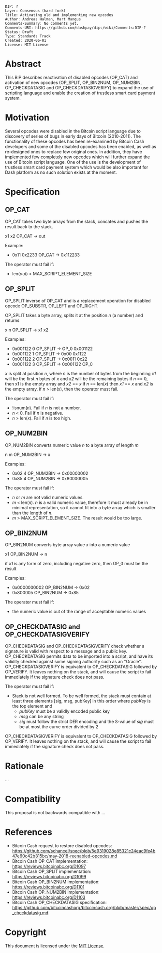 <pre>
DIP: ?
Layer: Consensus (hard fork)
Title: Activating old and implementing new opcodes
Author: Andreas Halman, Mart Mangus
Comments-Summary: No comments yet.
Comments-URI: https://github.com/dashpay/dips/wiki/Comments:DIP-?
Status: Draft
Type: Standards Track
Created: 2020-06-01
License: MIT License
</pre>

= Abstract =
<!-- A short (~200 word) description of the technical issue being addressed -->

This BIP describes reactivation of disabled opcodes (OP_CAT) and activation of new opcodes (OP_SPLIT, OP_BIN2NUM, OP_NUM2BIN, OP_CHECKDATASIG and OP_CHECKDATASIGVERIFY) to expand the use of scripting language and enable the creation of trustless smart card payment system.


= Motivation =
<!-- The motivation is critical for BIPs that want to change the Bitcoin protocol. It should clearly explain why the existing protocol is inadequate to address the problem that the BIP solves -->

Several opcodes were disabled in the Bitcoin script language due to discovery of series of bugs in early days of Bitcoin (2010-2011). The functionality of these opcodes has been re-examined by Bitcoin Cash developers and some of the disabled opcodes has been enabled, as well as re-designed ones to replace few original ones. In addition, they have implemented few completely new opcodes which will further expand the use of Bitcoin script language. One of the use is the development of trustless smart card payment system which would be also important for Dash platform as no such solution exists at the moment.


= Specification =
<!-- The technical specification should describe the syntax and semantics of any new feature. The specification should be detailed enough to allow competing, interoperable implementations for any of the current Bitcoin platforms -->
<!-- OP_CAT, OP_SPLIT, OP_BIN2NUM and OP_NUM2BIN TEXT COPIED FROM: https://github.com/schancel/spec/blob/5e9319028e85321c24eac9fe4b47e60c42b315bc/may-2018-reenabled-opcodes.md -->

== OP_CAT ==
OP_CAT takes two byte arrays from the stack, concates and pushes the result back to the stack.


x1 x2 OP_CAT → out


Example:
* 0x11 0x2233 OP_CAT → 0x112233

The operator must fail if:
* len(''out'') > MAX_SCRIPT_ELEMENT_SIZE

== OP_SPLIT ==
OP_SPLIT inverse of OP_CAT and is a replacement operation for disabled opcode OP_SUBSTR, OP_LEFT and OP_RIGHT.

OP_SPLIT takes a byte array, splits it at the position ''n'' (a number) and returns 

x n OP_SPLIT → x1 x2


Examples:
* 0x001122 0 OP_SPLIT → OP_0 0x001122
* 0x001122 1 OP_SPLIT → 0x00 0x1122
* 0x001122 2 OP_SPLIT → 0x0011 0x22
* 0x001122 3 OP_SPLIT → 0x001122 OP_0


''x'' is split at position ''n'', where ''n'' is the number of bytes from the beginning
''x1'' will be the first ''n'' bytes of ''x'' and ''x2'' will be the remaining bytes
if ''n'' == 0, then x1 is the empty array and ''x2'' == ''x''
if ''n'' == len(''x'') then ''x1'' == ''x'' and ''x2'' is the empty array.
if ''n'' > len(''x''), then the operator must fail.

The operator must fail if:
* !isnum(''n''). Fail if ''n'' is not a number.
* ''n'' < 0. Fail if ''n'' is negative.
* ''n'' > len(''x''). Fail if ''n'' is too high.

== OP_NUM2BIN ==
OP_NUM2BIN converts numeric value ''n'' to a byte array of length ''m''

n m OP_NUM2BIN → x

Examples:
* 0x02 4 OP_NUM2BIN → 0x00000002
* 0x85 4 OP_NUM2BIN → 0x80000005


The operator must fail if:
* ''n'' or ''m'' are not valid numeric values.
* ''m'' < len(''n''). ''n'' is a valid numeric value, therefore it must already be in minimal representation, so it cannot fit into a byte array which is smaller than the length of ''n''.
* ''m'' > MAX_SCRIPT_ELEMENT_SIZE. The result would be too large.


== OP_BIN2NUM ==
OP_BIN2NUM converts byte array value ''x'' into a numeric value

x1 OP_BIN2NUM → n

if ''x1'' is any form of zero, including negative zero, then OP_0 must be the result

Examples:
* 0x0000000002 OP_BIN2NUM → 0x02
* 0x800005 OP_BIN2NUM → 0x85

The operator must fail if:
* the numeric value is out of the range of acceptable numeric values


== OP_CHECKDATASIG and OP_CHECKDATASIGVERIFY ==
OP_CHECKDATASIG and OP_CHECKDATASIGVERIFY check whether a signature is valid with respect to a message and a public key. OP_CHECKDATASIG permits data to be imported into a script, and have its validity checked against some signing authority such as an "Oracle". OP_CHECKDATASIGVERIFY is equivalent to OP_CHECKDATASIG followed by OP_VERIFY. It leaves nothing on the stack, and will cause the script to fail immediately if the signature check does not pass.

The operator must fail if:
* Stack is not well formed. To be well formed, the stack must contain at least three elements [sig, msg, pubKey] in this order where ''pubKey'' is the top element and
** ''pubKey'' must be a validly encoded public key
** ''msg'' can be any string
** ''sig'' must follow the strict DER encoding and the S-value of ''sig'' must be at most the curve order divided by 2


OP_CHECKDATASIGVERIFY is equivalent to OP_CHECKDATASIG followed by OP_VERIFY. It leaves nothing on the stack, and will cause the script to fail immediately if the signature check does not pass.

= Rationale =
<!-- The rationale fleshes out the specification by describing what motivated the design and why particular design decisions were made. It should describe alternate designs that were considered and related work. The rationale should provide evidence of consensus within the community and discuss important objections or concerns raised during discussion -->

...

= Compatibility =
<!-- All BIPs that introduce backwards incompatibilities must include a section describing these incompatibilities and their severity. The BIP must explain how the author proposes to deal with these incompatibilities -->

This proposal is not backwards compatible with ...


= References =
<!-- The reference implementation must be completed before any BIP is given status "Final", but it need not be completed before the BIP is accepted. It is better to finish the specification and rationale first and reach consensus on it before writing code. The final implementation must include test code and documentation appropriate for the Bitcoin protocol -->

* Bitcoin Cash request to restore disabled opcodes: https://github.com/schancel/spec/blob/5e9319028e85321c24eac9fe4b47e60c42b315bc/may-2018-reenabled-opcodes.md
* Bitcoin Cash OP_CAT implementation: https://reviews.bitcoinabc.org/D1097
* Bitcoin Cash OP_SPLIT implementation: https://reviews.bitcoinabc.org/D1099
* Bitcoin Cash OP_BIN2NUM implementation: https://reviews.bitcoinabc.org/D1101
* Bitcoin Cash OP_NUM2BIN implementation: https://reviews.bitcoinabc.org/D1103
* Bitcoin Cash OP_CHECKDATASIG specification: https://github.com/bitcoincashorg/bitcoincash.org/blob/master/spec/op_checkdatasig.md

= Copyright =
<!-- The BIP must be explicitly licensed under acceptable copyright terms -->
This document is licensed under the [https://opensource.org/licenses/MIT MIT License].
